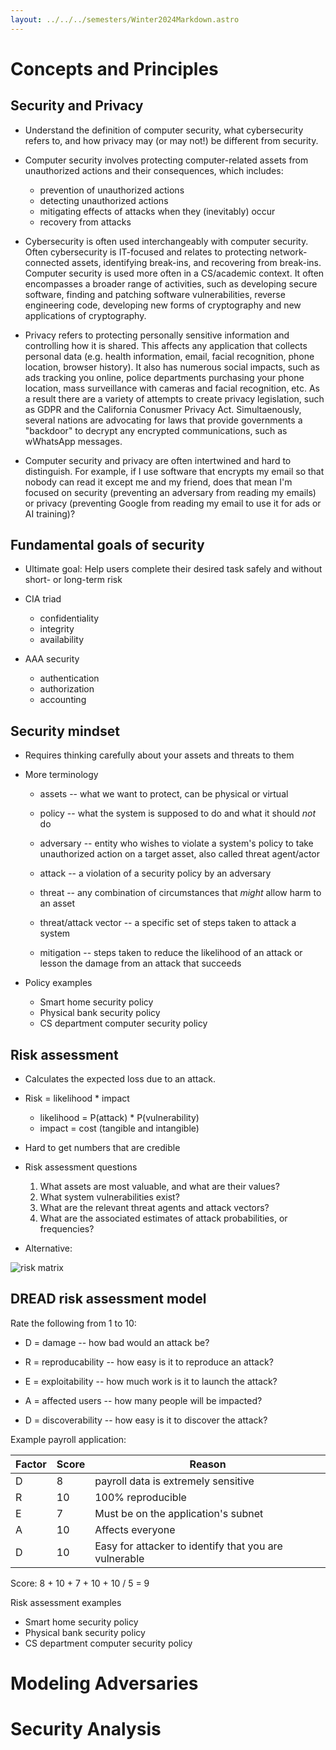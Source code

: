 ```yaml
---
layout: ../../../semesters/Winter2024Markdown.astro
---
```


# Concepts and Principles

## Security and Privacy

- Understand the definition of computer security, what cybersecurity refers to, and how privacy may (or may not!) be different from security.

- Computer security involves protecting computer-related assets from unauthorized actions and their consequences, which includes:

  - prevention of unauthorized actions
  - detecting unauthorized actions
  - mitigating effects of attacks when they (inevitably) occur
  - recovery from attacks

- Cybersecurity is often used interchangeably with computer security. Often cybersecurity is IT-focused and relates to protecting network-connected assets, identifying break-ins, and recovering from break-ins. Computer security is used more often in a CS/academic context. It often encompasses a broader range of activities, such as developing secure software, finding and patching software vulnerabilities, reverse engineering code, developing new forms of cryptography and new applications of cryptography.

- Privacy refers to protecting personally sensitive information and controlling how it is shared. This affects any application that collects personal data (e.g. health information, email, facial recognition, phone location, browser history). It also has numerous social impacts, such as ads tracking you online, police departments purchasing your phone location, mass surveillance with cameras and facial recognition, etc. As a result there are a variety of attempts to create privacy legislation, such as GDPR and the California Conusmer Privacy Act. Simultaenously, several nations are advocating for laws that provide governments a "backdoor" to decrypt any encrypted communications, such as wWhatsApp messages.

- Computer security and privacy are often intertwined and hard to distinguish. For example, if I use software that encrypts my email so that nobody can read it except me and my friend, does that mean I'm focused on security (preventing an adversary from reading my emails) or privacy (preventing Google from reading my email to use it for ads or AI training)?

## Fundamental goals of security

- Ultimate goal: Help users complete their desired task safely and without short- or long-term risk

- CIA triad

  - confidentiality
  - integrity
  - availability

- AAA security
  - authentication
  - authorization
  - accounting

## Security mindset

- Requires thinking carefully about your assets and threats to them

- More terminology

  - assets -- what we want to protect, can be physical or virtual

  - policy -- what the system is supposed to do and what it should _not_ do

  - adversary -- entity who wishes to violate a system's policy to take unauthorized action on a target asset, also called threat agent/actor

  - attack -- a violation of a security policy by an adversary

  - threat -- any combination of circumstances that _might_ allow harm to an asset

  - threat/attack vector -- a specific set of steps taken to attack a system

  - mitigation -- steps taken to reduce the likelihood of an attack or lesson the damage from an attack that succeeds

- Policy examples
  - Smart home security policy
  - Physical bank security policy
  - CS department computer security policy

## Risk assessment

- Calculates the expected loss due to an attack.

- Risk = likelihood \* impact

  - likelihood = P(attack) \* P(vulnerability)
  - impact = cost (tangible and intangible)

- Hard to get numbers that are credible

- Risk assessment questions

  1. What assets are most valuable, and what are their values?
  2. What system vulnerabilities exist?
  3. What are the relevant threat agents and attack vectors?
  4. What are the associated estimates of attack probabilities, or frequencies?

- Alternative:

![risk matrix](/images/risk-matrix.svg)

## DREAD risk assessment model

Rate the following from 1 to 10:

- D = damage -- how bad would an attack be?

- R = reproducability -- how easy is it to reproduce an attack?

- E = exploitability -- how much work is it to launch the attack?

- A = affected users -- how many people will be impacted?

- D = discoverability -- how easy is it to discover the attack?

Example payroll application:

| Factor | Score | Reason                                                |
| ------ | ----- | ----------------------------------------------------- |
| D      | 8     | payroll data is extremely sensitive                   |
| R      | 10    | 100% reproducible                                     |
| E      | 7     | Must be on the application's subnet                   |
| A      | 10    | Affects everyone                                      |
| D      | 10    | Easy for attacker to identify that you are vulnerable |

Score: 8 + 10 + 7 + 10 + 10 / 5 = 9

Risk assessment examples

- Smart home security policy
- Physical bank security policy
- CS department computer security policy

# Modeling Adversaries

# Security Analysis
